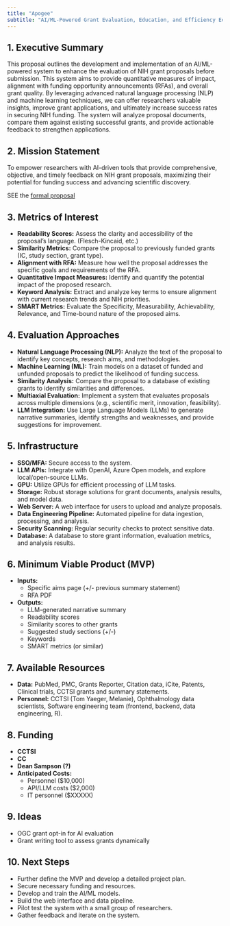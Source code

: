 ```yaml
---
title: "Apogee"
subtitle: "AI/ML-Powered Grant Evaluation, Education, and Efficiency Ecosystem"
---
```


## 1. Executive Summary

This proposal outlines the development and implementation of an AI/ML-powered system to enhance the evaluation of NIH grant proposals before submission. This system aims to provide quantitative measures of impact, alignment with funding opportunity announcements (RFAs), and overall grant quality. By leveraging advanced natural language processing (NLP) and machine learning techniques, we can offer researchers valuable insights, improve grant applications, and ultimately increase success rates in securing NIH funding. The system will analyze proposal documents, compare them against existing successful grants, and provide actionable feedback to strengthen applications.

## 2. Mission Statement

To empower researchers with AI-driven tools that provide comprehensive, objective, and timely feedback on NIH grant proposals, maximizing their potential for funding success and advancing scientific discovery.

SEE the [formal proposal](./strategic-plan.md)

## 3. Metrics of Interest

- **Readability Scores:** Assess the clarity and accessibility of the proposal's language. (Flesch-Kincaid, etc.)
- **Similarity Metrics:** Compare the proposal to previously funded grants (IC, study section, grant type).
- **Alignment with RFA:** Measure how well the proposal addresses the specific goals and requirements of the RFA.
- **Quantitative Impact Measures:** Identify and quantify the potential impact of the proposed research.
- **Keyword Analysis:** Extract and analyze key terms to ensure alignment with current research trends and NIH priorities.
- **SMART Metrics:** Evaluate the Specificity, Measurability, Achievability, Relevance, and Time-bound nature of the proposed aims.

## 4. Evaluation Approaches

- **Natural Language Processing (NLP):** Analyze the text of the proposal to identify key concepts, research aims, and methodologies.
- **Machine Learning (ML):** Train models on a dataset of funded and unfunded proposals to predict the likelihood of funding success.
- **Similarity Analysis:** Compare the proposal to a database of existing grants to identify similarities and differences.
- **Multiaxial Evaluation:** Implement a system that evaluates proposals across multiple dimensions (e.g., scientific merit, innovation, feasibility).
- **LLM Integration:** Use Large Language Models (LLMs) to generate narrative summaries, identify strengths and weaknesses, and provide suggestions for improvement.

## 5. Infrastructure

- **SSO/MFA:** Secure access to the system.
- **LLM APIs:** Integrate with OpenAI, Azure Open models, and explore local/open-source LLMs.
- **GPU:** Utilize GPUs for efficient processing of LLM tasks.
- **Storage:** Robust storage solutions for grant documents, analysis results, and model data.
- **Web Server:** A web interface for users to upload and analyze proposals.
- **Data Engineering Pipeline:** Automated pipeline for data ingestion, processing, and analysis.
- **Security Scanning:** Regular security checks to protect sensitive data.
- **Database:** A database to store grant information, evaluation metrics, and analysis results.

## 6. Minimum Viable Product (MVP)

- **Inputs:**
  - Specific aims page (+/- previous summary statement)
  - RFA PDF
- **Outputs:**
  - LLM-generated narrative summary
  - Readability scores
  - Similarity scores to other grants
  - Suggested study sections (+/-)
  - Keywords
  - SMART metrics (or similar)

## 7. Available Resources

- **Data:** PubMed, PMC, Grants Reporter, Citation data, iCite, Patents, Clinical trials, CCTSI grants and summary statements.
- **Personnel:** CCTSI (Tom Yaeger, Melanie), Ophthalmology data scientists, Software engineering team (frontend, backend, data engineering, R).

## 8. Funding

- **CCTSI**
- **CC**
- **Dean Sampson (?)**
- **Anticipated Costs:**
  - Personnel ($10,000)
  - API/LLM costs ($2,000)
  - IT personnel ($XXXXX)

## 9. Ideas

- OGC grant opt-in for AI evaluation
- Grant writing tool to assess grants dynamically

## 10. Next Steps

- Further define the MVP and develop a detailed project plan.
- Secure necessary funding and resources.
- Develop and train the AI/ML models.
- Build the web interface and data pipeline.
- Pilot test the system with a small group of researchers.
- Gather feedback and iterate on the system.

